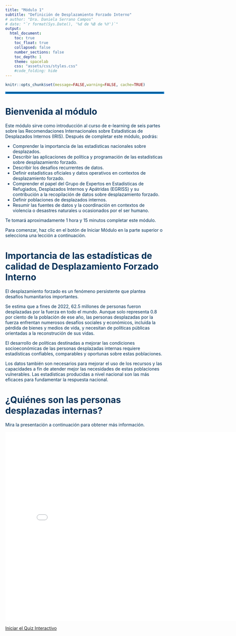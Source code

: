 ```yaml
---
title: "Módulo 1"
subtitle: "Definición de Desplazamiento Forzado Interno"
# author: "Dra. Daniela Serrano Campos"
# date: "`r format(Sys.Date(), '%d de %B de %Y')`"
output:
  html_document:
    toc: true
    toc_float: true
    collapsed: false
    number_sections: false
    toc_depth: 1
    theme: spacelab
    css: "assets/css/styles.css"
    #code_folding: hide
---
```

<style type="text/css">
.navbar {
  background-color: #0077C8 !important; /* Cambia este valor para ajustar el color del cintillo */
  border-color: #0077C8 !important; /* Opcional: cambia también el color del borde si es necesario */
}


TOC {
  color: #0077C8; 
}

.list-group-item.active, .list-group-item.active:focus, .list-group-item.active:hover {
    z-index: 2;
    color: #003057;
    background-color: #0077C8;
    border-color: #0077C8;
}


</style>

<div style="color: #003057;">

```r
knitr::opts_chunk$set(message=FALSE,warning=FALSE, cache=TRUE)
```
<hr style="border: 3px solid#0077C8;" />


# Bienvenida al módulo

Este módulo sirve como introducción al curso de e-learning de seis partes sobre las Recomendaciones Internacionales sobre Estadísticas de Desplazados Internos (IRIS).
Después de completar este módulo, podrás:

- Comprender la importancia de las estadísticas nacionales sobre desplazados.
- Describir las aplicaciones de política y programación de las estadísticas sobre desplazamiento forzado. 
- Describir los desafíos recurrentes de datos.
- Definir estadísticas oficiales y datos operativos en contextos de desplazamiento forzado.
- Comprender el papel del Grupo de Expertos en Estadísticas de Refugiados, Desplazados Internos y Apátridas (EGRISS) y su contribución a la recopilación de datos sobre desplazamiento forzado.
- Definir poblaciones de desplazados internos.
- Resumir las fuentes de datos y la coordinación en contextos de violencia o desastres naturales u ocasionados por el ser humano. 

Te tomará aproximadamente 1 hora y 15 minutos completar este módulo.

Para comenzar, haz clic en el botón de Iniciar Módulo en la parte superior o selecciona una lección a continuación.

<!-- Dentro del módulo, puedes navegar seleccionando una lección del menú a la izquierda o usando los enlaces de Lección Anterior/Siguiente Lección arriba y abajo de cada lección. -->

# Importancia de las estadísticas de calidad de Desplazamiento Forzado Interno

El desplazamiento forzado es un fenómeno persistente que plantea desafíos humanitarios importantes. 

Se estima que a fines de 2022, 62.5 millones de personas fueron desplazadas por la fuerza en todo el mundo. Aunque solo representa 0.8 por ciento de la población de ese año, las personas desplazadas por la fuerza enfrentan numerosos desafíos sociales y económicos, incluida la pérdida de bienes y medios de vida, y necesitan de políticas públicas orientadas a la reconstrución de sus vidas.

El desarrollo de políticas destinadas a mejorar las condiciones socioeconómicas de las personas desplazadas internas requiere estadísticas confiables, comparables y oportunas sobre estas poblaciones.

Los datos también son necesarios para mejorar el uso de los recursos y las capacidades a fin de atender mejor las necesidades de estas poblaciones vulnerables. Las estadísticas producidas a nivel nacional son las más eficaces para fundamentar la respuesta nacional.

# ¿Quiénes son las personas desplazadas internas?

Mira la presentación a continuación para obtener más información.

<iframe src="definicion_dfi.html" style="width: 800px; height: 600px; border: none;"></iframe>

[Iniciar el Quiz Interactivo](ejercicios_dfi/ejercicios_dfi.html)



